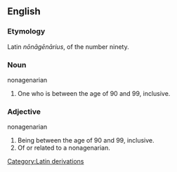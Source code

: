 ==English==

===Etymology===
Latin ''n&#333;n&#257;g&#275;n&#257;rius'', of the number ninety.

===Noun===
;nonagenarian
#One who is between the age of 90 and 99, inclusive.

===Adjective===
;nonagenarian
#Being between the age of 90 and 99, inclusive.
#Of or related to a nonagenarian.

[[Category:Latin derivations]]